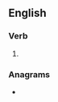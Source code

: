 ==English==

===Verb===
{{head|en|verb form}}

# {{en-third-person singular of|jaundice}}

===Anagrams===
* {{anagrams|en|a=acdeijnsu|Jacuindes}}